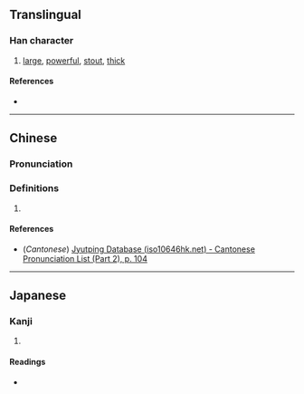 {{also|奘}}
{{character info/new}}
==Translingual==

===Han character===
{{Han char|rn=55|rad=廾|as=07|sn=10|four=|canj=VGT|ids=⿱壯廾}}

# [[large]], [[powerful]], [[stout]], [[thick]]

====References====
* {{Han ref|kx=0354.181|hdz=10517.130|uh=5F09|ud=24329}}

----

==Chinese==
{{zh-forms}}

===Pronunciation===
{{zh-pron
|m=zàng,zhuǎng
|c=zong6
|mc=
|oc=
|ma=
|cat=a
}}

===Definitions===
{{zh-hanzi}}

# {{rfdef|lang=zh}}

====References====
* (''Cantonese'') [http://www.iso10646hk.net/jp/document/download.jsp Jyutping Database (iso10646hk.net) - Cantonese Pronunciation List (Part 2), p. 104]

----

==Japanese==

===Kanji===
{{ja-kanji|grade=|rs=廾07}}

# {{defn|lang=ja|sort=廾07}}

====Readings====
* {{ja-readings|kanyoon=[[じょう]] (jō)|kanon=[[そう]] (sō)|goon=[[ぞう]] (zō)|kun=[[さかん]] (sakan)}}